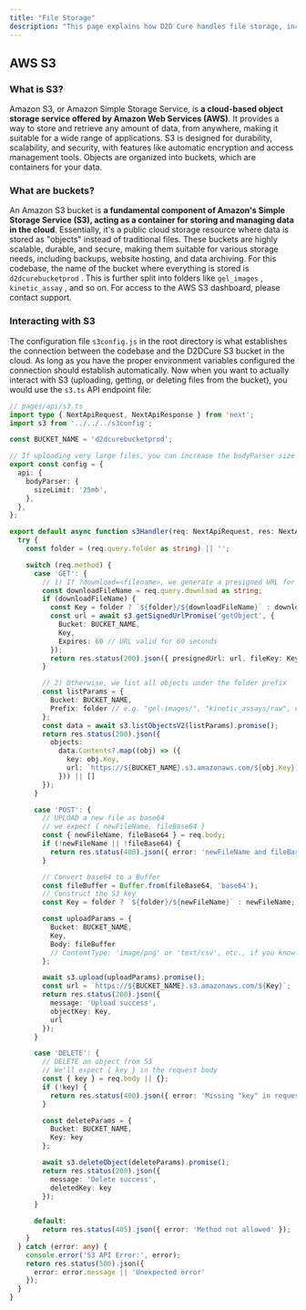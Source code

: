 ```yaml
---
title: "File Storage"
description: "This page explains how D2D Cure handles file storage, including the AWS S3 integration, supported file types, and how files are managed throughout the application. Learn about file uploads, downloads, and the security measures in place for storing research data."
---
```


## AWS S3

### What is S3?

Amazon S3, or Amazon Simple Storage Service, is **a cloud-based object storage service offered by Amazon Web Services (AWS)**. It provides a way to store and retrieve any amount of data, from anywhere, making it suitable for a wide range of applications. S3 is designed for durability, scalability, and security, with features like automatic encryption and access management tools. Objects are organized into buckets, which are containers for your data.

### What are buckets?

An Amazon S3 bucket is **a fundamental component of Amazon's Simple Storage Service (S3), acting as a container for storing and managing data in the cloud**. Essentially, it's a public cloud storage resource where data is stored as "objects" instead of traditional files. These buckets are highly scalable, durable, and secure, making them suitable for various storage needs, including backups, website hosting, and data archiving. For this codebase, the name of the bucket where everything is stored is `d2dcurebucketprod` . This is further split into folders like `gel_images` , `kinetic_assay` , and so on. For access to the AWS S3 dashboard, please contact support.

### Interacting with S3

The configuration file `s3config.js` in the root directory is what establishes the connection between the codebase and the D2DCure S3 bucket in the cloud. As long as you have the proper environment variables configured the connection should establish automatically. Now when you want to actually interact with S3 (uploading, getting, or deleting files from the bucket), you would use the `s3.ts` API endpoint file:

```typescript s3.ts
// pages/api/s3.ts
import type { NextApiRequest, NextApiResponse } from 'next';
import s3 from '../../../s3config';

const BUCKET_NAME = 'd2dcurebucketprod';

// If uploading very large files, you can increase the bodyParser size limit
export const config = {
  api: {
    bodyParser: {
      sizeLimit: '25mb',
    },
  },
};

export default async function s3Handler(req: NextApiRequest, res: NextApiResponse) {
  try {
    const folder = (req.query.folder as string) || '';

    switch (req.method) {
      case 'GET': {
        // 1) If ?download=<filename>, we generate a presigned URL for that specific file
        const downloadFileName = req.query.download as string;
        if (downloadFileName) {
          const Key = folder ? `${folder}/${downloadFileName}` : downloadFileName;
          const url = await s3.getSignedUrlPromise('getObject', {
            Bucket: BUCKET_NAME,
            Key,
            Expires: 60 // URL valid for 60 seconds
          });
          return res.status(200).json({ presignedUrl: url, fileKey: Key });
        }

        // 2) Otherwise, we list all objects under the folder prefix
        const listParams = {
          Bucket: BUCKET_NAME,
          Prefix: folder // e.g. "gel-images/", "kinetic_assays/raw", etc.
        };
        const data = await s3.listObjectsV2(listParams).promise();
        return res.status(200).json({
          objects:
            data.Contents?.map((obj) => ({
              key: obj.Key,
              url: `https://${BUCKET_NAME}.s3.amazonaws.com/${obj.Key}`
            })) || []
        });
      }

      case 'POST': {
        // UPLOAD a new file as base64
        // we expect { newFileName, fileBase64 }
        const { newFileName, fileBase64 } = req.body;
        if (!newFileName || !fileBase64) {
          return res.status(400).json({ error: 'newFileName and fileBase64 are required' });
        }

        // Convert base64 to a Buffer
        const fileBuffer = Buffer.from(fileBase64, 'base64');
        // Construct the S3 key
        const Key = folder ? `${folder}/${newFileName}` : newFileName;

        const uploadParams = {
          Bucket: BUCKET_NAME,
          Key,
          Body: fileBuffer
          // ContentType: 'image/png' or 'text/csv', etc., if you know the type
        };

        await s3.upload(uploadParams).promise();
        const url = `https://${BUCKET_NAME}.s3.amazonaws.com/${Key}`;
        return res.status(200).json({
          message: 'Upload success',
          objectKey: Key,
          url
        });
      }

      case 'DELETE': {
        // DELETE an object from S3
        // We'll expect { key } in the request body
        const { key } = req.body || {};
        if (!key) {
          return res.status(400).json({ error: 'Missing "key" in request body' });
        }

        const deleteParams = {
          Bucket: BUCKET_NAME,
          Key: key
        };

        await s3.deleteObject(deleteParams).promise();
        return res.status(200).json({
          message: 'Delete success',
          deletedKey: key
        });
      }

      default:
        return res.status(405).json({ error: 'Method not allowed' });
    }
  } catch (error: any) {
    console.error('S3 API Error:', error);
    return res.status(500).json({
      error: error.message || 'Unexpected error'
    });
  }
}
```